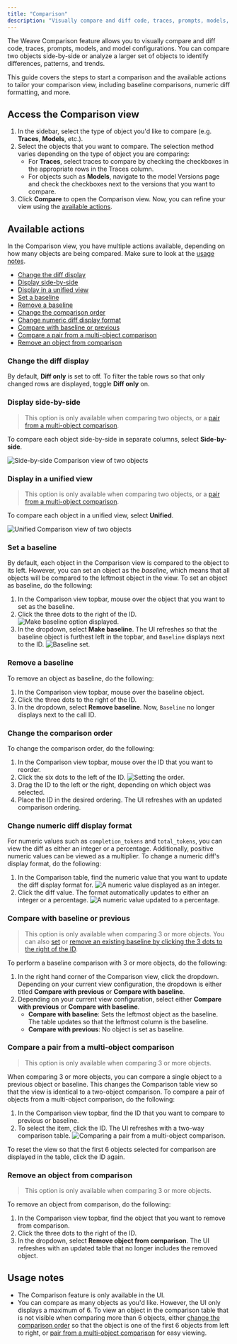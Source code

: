 ```yaml
---
title: "Comparison"
description: "Visually compare and diff code, traces, prompts, models, and configurations"
---
```


The Weave Comparison feature allows you to visually compare and diff code, traces, prompts, models, and model configurations.  You can compare two objects side-by-side or analyze a larger set of objects to identify differences, patterns, and trends.

This guide covers the steps to start a comparison and the available actions to tailor your comparison view, including baseline comparisons, numeric diff formatting, and more. 

## Access the Comparison view

1. In the sidebar, select the type of object you'd like to compare (e.g. **Traces**, **Models**, etc.).
2. Select the objects that you want to compare. The selection method varies depending on the type of object you are comparing:
   - For **Traces**, select traces to compare by checking the checkboxes in the appropriate rows in the Traces column.
   - For objects such as **Models**, navigate to the model Versions page and check the checkboxes next to the  versions that you want to compare.
3. Click **Compare** to open the Comparison view. Now, you can refine your view using the [available actions](#available-actions).

## Available actions

In the Comparison view, you have multiple actions available, depending on how many objects are being compared. Make sure to look at the [usage notes](#usage-notes).

- [Change the diff display](#change-the-diff-display)
- [Display side-by-side](#display-side-by-side)
- [Display in a unified view](#display-in-a-unified-view)
- [Set a baseline](#set-a-baseline)
- [Remove a baseline](#remove-a-baseline)
- [Change the comparison order](#change-the-comparison-order)
- [Change numeric diff display format](#change-numeric-diff-display-format)
- [Compare with baseline or previous](#compare-with-baseline-or-previous)
- [Compare a pair from a multi-object comparison](#compare-a-pair-from-a-multi-object-comparison)
- [Remove an object from comparison](#remove-an-object-from-comparison)

### Change the diff display

By default, **Diff only** is set to off. To filter the table rows so that only changed rows are displayed, toggle **Diff only** on. 

### Display side-by-side 

> This option is only available when comparing two objects, or a [pair from a multi-object comparison](#compare-a-pair-from-a-multi-object-comparison).

To compare each object side-by-side in separate columns, select **Side-by-side**. 

![Side-by-side Comparison view of two objects](/weave/guides/tools/imgs/comparison-2objs-sidebyside.png)

### Display in a unified view

> This option is only available when comparing two objects, or a [pair from a multi-object comparison](#compare-a-pair-from-a-multi-object-comparison).

To compare each object in a unified view, select **Unified**. 

![Unified Comparison view of two objects](/weave/guides/tools/imgs/comparison-2objs-unified.png)

### Set a baseline

By default, each object in the Comparison view is compared to the object to its left. However, you can set an object as the _baseline_, which means that all objects will be compared to the leftmost object in the view.
To set an object as baseline, do the following:

1. In the Comparison view topbar, mouse over the object that you want to set as the baseline.
2. Click the three dots to the right of the ID.
   ![Make baseline option displayed.](/weave/guides/tools/imgs/comparison-2objs-baseline.png)
3. In the dropdown, select **Make baseline**. The UI refreshes so that the baseline object is furthest left in the topbar, and `Baseline` displays next to the ID.
    ![Baseline set.](/weave/guides/tools/imgs/comparison-2objs-baseline-set.png)

### Remove a baseline

To remove an object as baseline, do the following:

1. In the Comparison view topbar, mouse over the baseline object.
2. Click the three dots to the right of the ID.
3. In the dropdown, select **Remove baseline**. Now, `Baseline` no longer displays next to the call ID.

### Change the comparison order

To change the comparison order, do the following:

1. In the Comparison view topbar, mouse over the ID that you want to reorder. 
2. Click the six dots to the left of the ID.
   ![Setting the order.](/weave/guides/tools/imgs/comparison-2objs-reorder.png)
3. Drag the ID to the left or the right, depending on which object was selected. 
4. Place the ID in the desired ordering. The UI refreshes with an updated comparison ordering.

### Change numeric diff display format 

For numeric values such as `completion_tokens` and `total_tokens`, you can view the diff as either an integer or a percentage. Additionally, positive numeric values can be viewed as a multiplier. To change a numeric diff's display format, do the following:

1. In the Comparison table, find the numeric value that you want to update the diff display format for.
    ![A numeric value displayed as an integer.](/weave/guides/tools/imgs/comparison-2objs-numericdiffformat.png)
2. Click the diff value. The format automatically updates to either an integer or a percentage.
    ![A numeric value updated to a percentage.](/weave/guides/tools/imgs/comparison-2objs-numericdiffformat-updated.png)

### Compare with baseline or previous

> This option is only available when comparing 3 or more objects.
> You can also [set](#set-a-baseline) or [remove an existing baseline by clicking the 3 dots to the right of the ID](#remove-a-baseline).

To perform a baseline comparison with 3 or more objects, do the following:

1. In the right hand corner of the Comparison view, click the dropdown. Depending on your current view configuration, the dropdown is either titled **Compare with previous** or **Compare with baseline**.
2. Depending on your current view configuration, select either **Compare with previous** or **Compare with baseline**.
   - **Compare with baseline**: Sets the leftmost object as the baseline. The table updates so that the leftmost column is the baseline.
   -  **Compare with previous**: No object is set as baseline.

### Compare a pair from a multi-object comparison

> This option is only available when comparing 3 or more objects.

When comparing 3 or more objects, you can compare a single object to a previous object or baseline. This changes the Comparison table view so that the view is identical to a two-object comparison. To compare a pair of objects from a multi-object comparison, do the following:

1. In the Comparison view topbar, find the ID that you want to compare to previous or baseline. 
2. To select the item, click the ID. The UI refreshes with a two-way comparison table.
    ![Comparing a pair from a multi-object comparison.](/weave/guides/tools/imgs/comparsion-7objs-diffonly-subset.png)

To reset the view so that the first 6 objects selected for comparison are displayed in the table, click the ID again.

### Remove an object from comparison

> This option is only available when comparing 3 or more objects.

To remove an object from comparison, do the following:

1. In the Comparison view topbar, find the object that you want to remove from comparison.
2. Click the three dots to the right of the ID.
3. In the dropdown, select **Remove object from comparison**. The UI refreshes with an updated table that no longer includes the removed object.

## Usage notes

 - The Comparison feature is only available in the UI.
 - You can compare as many objects as you'd like. However, the UI only displays a maximum of 6. To view an object in the comparison table that is not visible when comparing more than 6 objects, either [change the comparison order](#change-the-comparison-order) so that the object is one of the first 6 objects from left to right, or [pair from a multi-object comparison](#compare-a-pair-from-a-multi-object-comparison) for easy viewing. 